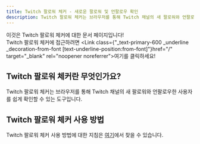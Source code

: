 ```yaml
---
title: Twitch 팔로워 체커 - 새로운 팔로워 및 언팔로우 확인
description: Twitch 팔로워 체커는 브라우저를 통해 Twitch 채널의 새 팔로워와 언팔로우한 사용자를 쉽게 확인할 수 있는 도구입니다.
---
```



이것은 Twitch 팔로워 체커에 대한 문서 페이지입니다!  
Twitch 팔로워 체커에 접근하려면 <Link class={"\_text-primary-600 \_underline \_decoration-from-font [text-underline-position:from-font]"}href="/" target="\_blank" rel="noopener noreferrer">여기</Link>를 클릭하세요!

## Twitch 팔로워 체커란 무엇인가요?

Twitch 팔로워 체커는 브라우저를 통해 Twitch 채널의 새 팔로워와 언팔로우한 사용자를 쉽게 확인할 수 있는 도구입니다.

## Twitch 팔로워 체커 사용 방법

Twitch 팔로워 체커 사용 방법에 대한 지침은 [여기](../ko/how_to_use/)에서 찾을 수 있습니다.
